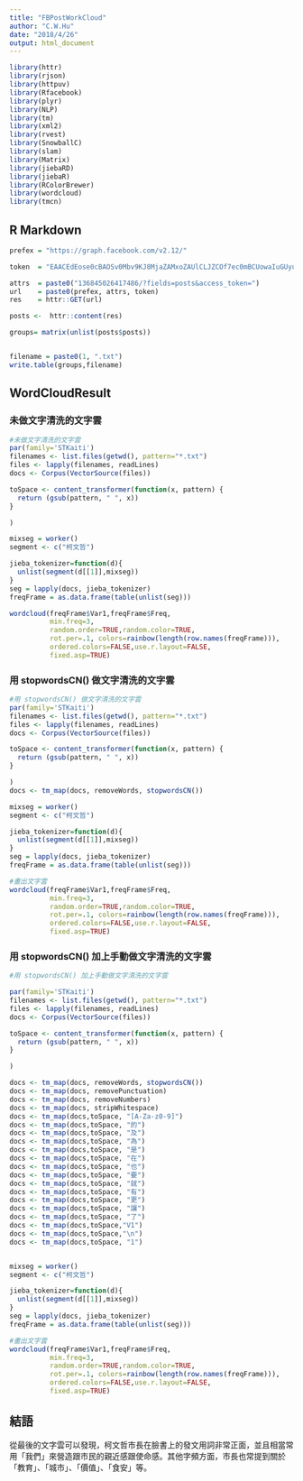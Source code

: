 ```yaml
---
title: "FBPostWorkCloud"
author: "C.W.Hu"
date: "2018/4/26"
output: html_document
---
```


```r
library(httr)
library(rjson)
library(httpuv)
library(Rfacebook)
library(plyr)
library(NLP)
library(tm)
library(xml2)
library(rvest)
library(SnowballC)
library(slam)
library(Matrix)
library(jiebaRD)
library(jiebaR)
library(RColorBrewer)
library(wordcloud)
library(tmcn)
```

## R Markdown


```r
prefex = "https://graph.facebook.com/v2.12/"

token  = "EAACEdEose0cBAOSv0Mbv9KJ8MjaZAMxoZAUlCLJZCOf7ec0mBCUowaIuGUyu1uehpKFuivqycx6qVcklnVxIFyOCpvkvSJwokJEoAJZCc6uZClEiyhZBHgI5YRbAz8ngYZBgqG5KqaZAqHgpoW5ROuP3IzHkSsP9flRT4e1vaoQeWF354KGao1AUYqmWrMmZAysoBOZC6po8xMlAZDZD"

attrs  = paste0("136845026417486/?fields=posts&access_token=")
url    = paste0(prefex, attrs, token)
res    = httr::GET(url)

posts <-  httr::content(res)

groups= matrix(unlist(posts$posts))


filename = paste0(1, ".txt")
write.table(groups,filename)
```

## WordCloudResult
### 未做文字清洗的文字雲

```r
#未做文字清洗的文字雲
par(family='STKaiti')
filenames <- list.files(getwd(), pattern="*.txt")
files <- lapply(filenames, readLines)
docs <- Corpus(VectorSource(files))

toSpace <- content_transformer(function(x, pattern) {
  return (gsub(pattern, " ", x))
}

)

mixseg = worker()
segment <- c("柯文哲")

jieba_tokenizer=function(d){
  unlist(segment(d[[1]],mixseg))
}
seg = lapply(docs, jieba_tokenizer)
freqFrame = as.data.frame(table(unlist(seg)))

wordcloud(freqFrame$Var1,freqFrame$Freq,
          min.freq=3,
          random.order=TRUE,random.color=TRUE, 
          rot.per=.1, colors=rainbow(length(row.names(freqFrame))),
          ordered.colors=FALSE,use.r.layout=FALSE,
          fixed.asp=TRUE)

```

### 用 stopwordsCN() 做文字清洗的文字雲

```r
#用 stopwordsCN() 做文字清洗的文字雲
par(family='STKaiti')
filenames <- list.files(getwd(), pattern="*.txt")
files <- lapply(filenames, readLines)
docs <- Corpus(VectorSource(files))

toSpace <- content_transformer(function(x, pattern) {
  return (gsub(pattern, " ", x))
}

)
docs <- tm_map(docs, removeWords, stopwordsCN())

mixseg = worker()
segment <- c("柯文哲")

jieba_tokenizer=function(d){
  unlist(segment(d[[1]],mixseg))
}
seg = lapply(docs, jieba_tokenizer)
freqFrame = as.data.frame(table(unlist(seg)))

#畫出文字雲
wordcloud(freqFrame$Var1,freqFrame$Freq,
          min.freq=3,
          random.order=TRUE,random.color=TRUE, 
          rot.per=.1, colors=rainbow(length(row.names(freqFrame))),
          ordered.colors=FALSE,use.r.layout=FALSE,
          fixed.asp=TRUE)
```

### 用 stopwordsCN() 加上手動做文字清洗的文字雲

```r
#用 stopwordsCN() 加上手動做文字清洗的文字雲

par(family='STKaiti')
filenames <- list.files(getwd(), pattern="*.txt")
files <- lapply(filenames, readLines)
docs <- Corpus(VectorSource(files))

toSpace <- content_transformer(function(x, pattern) {
  return (gsub(pattern, " ", x))
}

)

docs <- tm_map(docs, removeWords, stopwordsCN())
docs <- tm_map(docs, removePunctuation)
docs <- tm_map(docs, removeNumbers)
docs <- tm_map(docs, stripWhitespace)
docs <- tm_map(docs,toSpace, "[A-Za-z0-9]")
docs <- tm_map(docs,toSpace, "的")
docs <- tm_map(docs,toSpace, "及")
docs <- tm_map(docs,toSpace, "為")
docs <- tm_map(docs,toSpace, "是")
docs <- tm_map(docs,toSpace, "在")
docs <- tm_map(docs,toSpace, "也")
docs <- tm_map(docs,toSpace, "要")
docs <- tm_map(docs,toSpace, "就")
docs <- tm_map(docs,toSpace, "有")
docs <- tm_map(docs,toSpace, "更")
docs <- tm_map(docs,toSpace, "讓")
docs <- tm_map(docs,toSpace, "了")
docs <- tm_map(docs,toSpace,"V1")
docs <- tm_map(docs,toSpace,"\n")
docs <- tm_map(docs,toSpace, "1")


mixseg = worker()
segment <- c("柯文哲")

jieba_tokenizer=function(d){
  unlist(segment(d[[1]],mixseg))
}
seg = lapply(docs, jieba_tokenizer)
freqFrame = as.data.frame(table(unlist(seg)))

#畫出文字雲
wordcloud(freqFrame$Var1,freqFrame$Freq,
          min.freq=3,
          random.order=TRUE,random.color=TRUE, 
          rot.per=.1, colors=rainbow(length(row.names(freqFrame))),
          ordered.colors=FALSE,use.r.layout=FALSE,
          fixed.asp=TRUE)
```

## 結語
從最後的文字雲可以發現，柯文哲市長在臉書上的發文用詞非常正面，並且相當常用「我們」來營造跟市民的親近感跟使命感。其他字頻方面，市長也常提到關於「教育」、「城市」、「價值」、「食安」等。